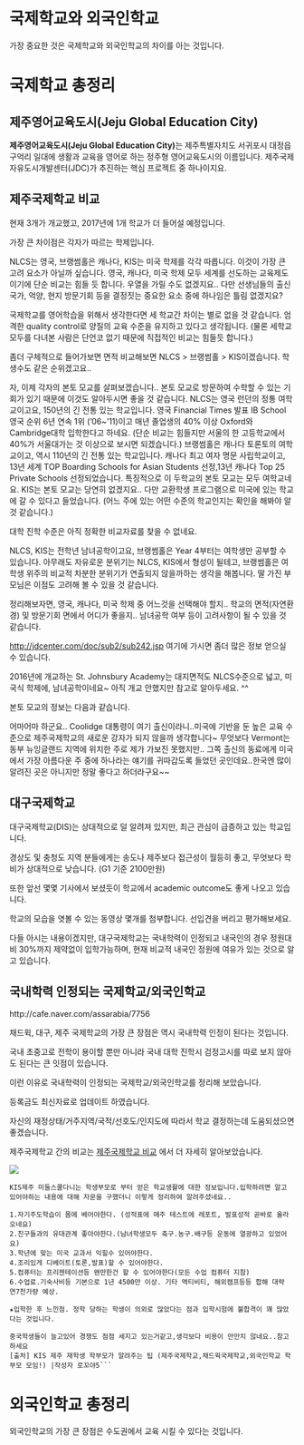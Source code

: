 # 국제학교와 외국인학교 {#intForeign}
가장 중요한 것은 국제학교와 외국인학교의 차이를 아는 것입니다.

# 국제학교 총정리 {#total}

## 제주영어교육도시(Jeju Global Education City)

**제주영어교육도시(Jeju Global Education City)**는 제주특별자치도 서귀포시 대정읍 구억리 일대에 생활과 교육을 영어로 하는 정주형 영어교육도시의 이름입니다. 제주국제자유도시개발센터(JDC)가 추진하는 핵심 프로젝트 중 하나이지요.

## 제주국제학교 비교 {#compare_jeju}

현재 3개가 개교했고, 2017년에 1개 학교가 더 들어설 예정입니다.

가장 큰 차이점은 각자가 따르는 학제입니다.

NLCS는 영국, 브랭썸홀은 캐나다, KIS는 미국 학제를 각각 따릅니다. 이것이 가장 큰 고려 요소가 아닐까 싶습니다. 영국, 캐나다, 미국 학제 모두 세계를 선도하는 교육제도이기에 단순 비교는 힘들 듯 합니다. 우열을 가릴 수도 없겠지요.. 다만 선생님들의 출신국가, 억양, 현지 방문기회 등을 결정짓는 중요한 요소 중에 하나임은 틀림 없겠지요?

국제학교를 영어학습을 위해서 생각한다면 세 학교간 차이는 별로 없을 것 같습니다. 엄격한 quality control로 양질의 교육 수준을 유지하고 있다고 생각됩니다. (물론 세학교 모두를 다녀본 사람은 단언코 없기 때문에 직접적인 비교는 힘들듯 합니다.)

좀더 구체적으로 들어가보면 면적 비교해보면 NLCS > 브랭썸홀 > KIS이겠습니다. 학생수도 같은 순위겠고요..

자, 이제 각자의 본토 모교를 살펴보겠습니다.. 본토 모교로 방문하여 수학할 수 있는 기회가 있기 때문에 이것도 알아두시면 좋을 것 같습니다.
NLCS는 영국 런던의 정통 여학교이고요, 150년의 긴 전통 있는 학교입니다. 영국 Financial Times 발표 IB School 영국 순위 6년 연속 1위 ('06~'11)이고 매년 졸업생의 40% 이상 Oxford와 Cambridge대학 입학한다고 하네요. (단순 비교는 힘들지만 서울의 한 고등학교에서 40%가 서울대가는 것 이상으로 보시면 되겠습니다.)
브랭썸홀은 캐나다 토론토의 여학교이고, 역시 110년의 긴 전통 있는 학교입니다. 캐나다 최고 여자 명문 사립학교이고, 13년 세계 TOP Boarding Schools for Asian Students 선정,13년 캐나다 Top 25 Private Schools 선정되었습니다.
특징적으로 이 두학교의 본토 모교는 모두 여학교네요.
KIS는 본토 모교는 당연히 없겠지요.. 다만 교환학생 프로그램으로 미국에 있는 학교에 갈 수 있다고 들었습니다. (어느 주에 있는 어떤 수준의 학교인지는 확인을 해봐야 알 것 같습니다.)

대학 진학 수준은 아직 정확한 비교자료를 찾을 수 없네요.

NLCS, KIS는 전학년 남녀공학이고요, 브랭썸홀은 Year 4부터는 여학생만 공부할 수 있습니다. 아무래도 자유로운 분위기는 NLCS, KIS에서 형성이 될테고, 브랭썸홀은 여학생 위주의 비교적 차분한 분위기가 연출되지 않을까하는 생각을 해봅니다. 딸 가진 부모님은 이점도 고려해 볼 수 있을 것 같습니다.

정리해보자면, 영국, 캐나다, 미국 학제 중 어느것을 선택해야 할지.. 학교의 면적(자연환경) 및 방문기회 면에서 어디가 좋을지.. 남녀공학 여부 등이 고려사항이 될 수 있을 것 같습니다.

<http://jdcenter.com/doc/sub2/sub242.jsp> 여기에 가시면 좀더 많은 정보 얻으실 수 있습니다.

2016년에 개교하는 St. Johnsbury Academy는 대지면적도 NLCS수준으로 넓고, 미국식 학제에, 남녀공학이네요~
  아직 개교 안했지만 참고로 알아두세요. ^^
  
  본토 모교의 정보는 다음과 같습니다.

어마어마 하군요.. Coolidge 대통령이 여기 출신이라니..미국에 기반을 둔 높은 교육 수준으로 제주국제학교의 새로운 강자가 되지 않을까 생각합니다~ 무엇보다 Vermont는 동부 뉴잉글랜드 지역에 위치한 주로 제가 가보진 못했지만.. 그쪽 출신의 동료에게 미국에서 가장 아름다운 주 중에 하나라는 얘기를 귀따갑도록 들었던 곳인데요..한국엔 많이 알려진 곳은 아니지만 정말 좋다고 하더라구요~~

## 대구국제학교 {#DIS}

대구국제학교(DIS)는 상대적으로 덜 알려져 있지만, 최근 관심이 급증하고 있는 학교입니다.

경상도 및 충청도 지역 분들에게는 송도나 제주보다 접근성이 월등히 좋고, 무엇보다 학비가 상대적으로 낮습니다. (G1 기준 2100만원)

또한 앞선 몇몇 기사에서 보셨듯이 학교에서 academic outcome도 좋게 나오고 있습니다.

학교의 모습을 엿볼 수 있는 동영상 몇개를 첨부합니다. 선입견을 버리고 평가해보세요. 

다들 아시는 내용이겠지만, 대구국제학교는 국내학력이 인정되고 내국인의 경우 정원대비 30%까지 제약없이 입학가능하며, 현재 비교적 내국인 정원에 여유가 있는 것으로 알고 있습니다.

## 국내학력 인정되는 국제학교/외국인학교 {#koreanacknowledge}

http://cafe.naver.com/assarabia/7756

채드윅, 대구, 제주 국제학교의 가장 큰 장점은 역시 국내학력 인정이 된다는 것입니다.

국내 초중고로 전학이 용이할 뿐만 아니라 국내 대학 진학시 검정고시를 따로 보지 않아도 된다는 큰 잇점이 있습니다.

이런 이유로 국내학력이 인정되는 국제학교/외국인학교를 정리해 보았습니다.

등록금도 최신자료로 업데이트 하였습니다.

자신의 재정상태/거주지역/국적/선호도/인지도에 따라서 학교 결정하는데 도움되셨으면 좋겠습니다.

제주국제학교 간의 비교는 [제주국제학교 비교](#compare_jeju) 에서 더 자세히 알아보았습니다.

![](http://cafeptthumb2.phinf.naver.net/20160204_50/wreckord12_1454575992087MK11b_PNG/%BD%BA%C5%A9%B8%B0%BC%A6_2016-02-04_%BF%C0%C8%C4_5.52.58.png?type=w740)

```block
KIS제주 미들스쿨다니는 학생부모로 부터 얻은 학교생활에 대한 정보입니다.입학하려면 알고 있어야하는 내용에 대해 자문을 구했더니 이렇게 정리하여 알려주셨네요..
 
1.자기주도학습이 몸에 베어야한다. (성적표에 매주 테스트에 레포트, 발표성적 곧바로 올라오네요)
2.친구들과의 유대관계 좋아야한다.(남녀학생모두 축구.농구.배구등 운동에 열광하고 있었어요)
3.학년에 맞는 미국 교과서 익힐수 있어야한다.
4.조리있게 디베이트(토론,발표)할 수 있어야한다.
5.컴퓨터는 프리젠테이션등 왠만한건 할 수 있어야한다(모든 수업 컴퓨터 지참)
6.수업료.기숙사비등 기본으로 1년 4500만 이상. 기타 액티비티, 해외캠프등등 합해 대략 연7천가량 예상.
 
★입학한 후 느낀점. 정학 당하는 학생이 의외로 많았다는 점과 입학시험에 불합격이 꽤 많았다는 것입니다.
 
중국학생들이 늘고있어 경쟁도 점점 세지고 있는거같고,생각보다 비용이 만만치 않네요..참고하세요
[출처] KIS 제주 재학생 학부모가 알려주는 팁 (제주국제학교,채드윅국제학교,외국인학교 학부모 모임!) |작성자 로꼬야5```
```

# 외국인학교 총정리 {#foreign}
외국인학교의 가장 큰 장점은 수도권에서 교육 시킬 수 있다는 것입니다.
